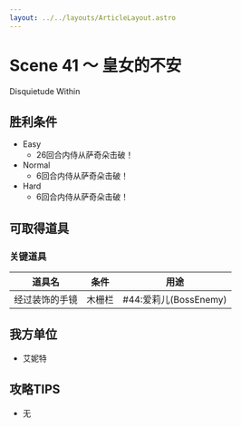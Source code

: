 ```yaml
---
layout: ../../layouts/ArticleLayout.astro
---
```

# Scene 41 ～ 皇女的不安  

Disquietude Within

## 胜利条件 

- Easy
  - 26回合内侍从萨奇朵击破！
- Normal
  - 6回合内侍从萨奇朵击破！
- Hard
  - 6回合内侍从萨奇朵击破！

## 可取得道具 

### 关键道具

|道具名|条件|用途|
|---|---|---|
|经过装饰的手镜|木栅栏|#44:爱莉儿(BossEnemy)|

## 我方单位 

- 艾妮特

## 攻略TIPS 

- 无